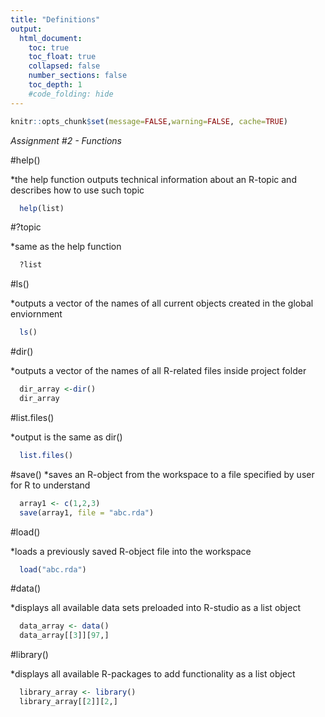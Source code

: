 ```yaml
---
title: "Definitions"
output:
  html_document:
    toc: true
    toc_float: true
    collapsed: false
    number_sections: false
    toc_depth: 1
    #code_folding: hide
---
```


```r
knitr::opts_chunk$set(message=FALSE,warning=FALSE, cache=TRUE)
```

*Assignment #2 - Functions*

#help()

*the help function outputs technical information about an R-topic and describes how to use such topic
```r
  help(list)
```

#?topic

*same as the help function
```r
  ?list
```

#ls()

*outputs a vector of the names of all current objects created in the global enviornment
```r
  ls()
```

#dir()

*outputs a vector of the names of all R-related files inside project folder
```r
  dir_array <-dir()
  dir_array
```

#list.files()

*output is the same as dir()
```r
  list.files()
```

#save()
*saves an R-object from the workspace to a file specified by user for R to understand
```r
  array1 <- c(1,2,3)
  save(array1, file = "abc.rda")
```

#load()

*loads a previously saved R-object file into the workspace
```r
  load("abc.rda")
```

#data()

*displays all available data sets preloaded into R-studio as a list object
```r
  data_array <- data()
  data_array[[3]][97,]
```

#library()

*displays all available R-packages to add functionality as a list object
```r
  library_array <- library()
  library_array[[2]][2,]
```

